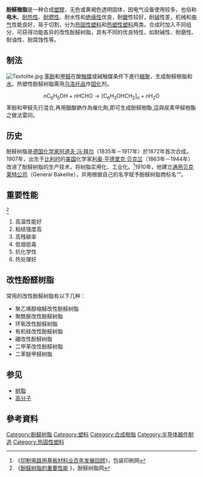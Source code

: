 {{Chembox
| ImageFile = Bakelit Struktur.svg

| ImageSize = 300px
| ImageName = 酚醛樹脂的结构
|Section1={{Chembox Identifiers
| CASNo = 9003-35-4
| ChemSpiderID = none
  }}
}}
'''酚醛樹脂'''是一种合成[[塑膠|塑膠]]，无色或黄褐色透明固体，因电气设备使用较多，也俗称'''电木'''。[[耐热性|耐热性]]、[[耐燃性|耐燃性]]、耐水性和[[绝缘性|绝缘性]]优良，耐[[酸|酸]]性较好，耐[[碱|碱]]性差，机械和[[电气|电气]]性能良好，易于切割，分为[[热固性塑料|热固性塑料]]和[[热塑性塑料|热塑性塑料]]两类。合成时加入不同组分，可获得功能各异的改性酚醛树脂，具有不同的优良特性，如耐碱性、耐磨性、耐油性、耐腐蚀性等。

== 制法 ==
[[File:Textolite.jpg|thumb]]
[[苯酚|苯酚]]和[[甲醛|甲醛]]在酸[[触媒|触媒]]或碱触媒条件下進行[[縮聚|縮聚]]，生成酚醛樹脂和[[水|水]]。热塑性酚醛树脂需用[[乌洛托品|乌洛托品]]作[[固化|固化]]剂。
:<math>n \mathrm{C}_6 \mathrm{H}_5 \mathrm{OH} + n \mathrm{HCHO} \rightarrow \left[ \mathrm{C}_6\mathrm{H}_3\mathrm{OHCH}_2\right]_n + n\mathrm{H}_2\mathrm{O}</math>
苯酚和甲醛先行混合,再用醋酸鈉作為催化劑,即可生成酚醛樹酯,這與尿素甲醛樹酯之做法雷同。

== 历史 ==
酚醛树脂是[[德国|德国]][[化学家|化学家]][[阿道夫·冯·拜尔|阿道夫·冯·拜尔]]（1835年－1917年）於1872年首次合成。1907年，出生于[[比利时|比利时]]的[[美国|美国]]化学家[[利奧·貝克蘭|利奥·亨德里克·贝克兰]]（1863年－1944年）改进了酚醛树脂的生产技术，将树脂实用化、工业化。<ref>《[http://www.138pp.com/Trade/2008023/271421349.html 印制电路用基板材料业百年发展回顾]{{dead link|date=2018年4月 |bot=InternetArchiveBot |fix-attempted=yes }}》，包装印刷网</ref>1910年，他建立[[通用贝克莱特公司|通用贝克莱特公司]]（General Bakelite），并用根据自己的名字赋予酚醛树脂商标名“{{le|Bakelite}}”。

== 重要性能 ==
<ref>《[http://www.pfresin.com/2009/0309/78.html 酚醛树脂的重要性能] {{webarchive|url=https://web.archive.org/web/20090522193329/http://www.pfresin.com/2009/0309/78.html |date=2009-05-22 }}》，酚醛树脂网</ref>
#高温性能好
#粘结强度高
#高残碳率
#低烟低毒
#抗化学性
#热处理好

== 改性酚醛树脂 ==
常用的改性酚醛树脂有以下几种：
* 聚乙烯醇缩醛改性酚醛树脂
* 聚酰胺改性酚醛树脂
* 环氧改性酚醛树脂
* 有机硅改性酚醛树脂
* 硼改性酚醛树脂
* 二甲苯改性酚醛树脂
* 二苯醚甲醛树脂

==参见==
* [[树脂|树脂]]
* [[高分子|高分子]]

==參考資料==
{{reflist}}

{{有機化合物小作品}}

{{合成材料}}

[[Category:酚醛树脂|Category:酚醛树脂]]
[[Category:塑料|Category:塑料]]
[[Category:合成樹脂|Category:合成樹脂]]
[[Category:半导体器件制造|Category:半导体器件制造]]
[[Category:热固性塑料|Category:热固性塑料]]